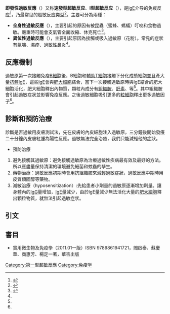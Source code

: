 '''即發性過敏反應'''（{{Lang-en|Immediate Hypersensitivity}}）又称'''速發型超敏反应'''、'''Ⅰ型超敏反应'''（{{Lang-en|Type I hypersensitivity}}），是[[IgE|IgE]]介导的免疫反应<ref name=":1">{{Cite journal|title=Immediate Hypersensitivity Reactions: Background, Pathophysiology, Epidemiology|url=https://emedicine.medscape.com/article/136217-overview|date=2019-05-13|journal=|access-date=2019-05-25|archive-date=2021-02-11|archive-url=https://web.archive.org/web/20210211202359/https://emedicine.medscape.com/article/136217-overview|dead-url=no}}</ref>，乃最常见的超敏反应类型<ref>{{Cite journal|title=An introduction to immunology and immunopathology|url=https://doi.org/10.1186/1710-1492-7-S1-S1|last=Warrington|first=Richard|last2=Watson|first2=Wade|date=2011-11-10|journal=Allergy, Asthma & Clinical Immunology|issue=1|doi=10.1186/1710-1492-7-S1-S1|volume=7|pages=S1|issn=1710-1492|last3=Kim|first3=Harold L.|last4=Antonetti|first4=Francesca Romana}}</ref>。主要可分為兩種：

* '''全身性過敏反應'''（{{Lang-en|generalized anaphylaxis}}），主要引起的原因有被昆蟲（蜜蜂、螞蟻）叮咬和食物過敏。嚴重時可能會支氣管全面收縮、休克死亡<ref name=":0">{{Cite book|chapter=Hypersensitivity: IgE-Mediated (Type I)|title=eLS|url=https://onlinelibrary.wiley.com/doi/abs/10.1002/9780470015902.a0000965.pub3|publisher=American Cancer Society|date=2017|isbn=9780470015902|pages=1–8|doi=10.1002/9780470015902.a0000965.pub3|language=en|first=Peter J.|last=Delves|access-date=2019-05-25|archive-date=2020-08-20|archive-url=https://web.archive.org/web/20200820175553/https://onlinelibrary.wiley.com/doi/abs/10.1002/9780470015902.a0000965.pub3|dead-url=no}}</ref>。
* '''異位性過敏反應'''（{{Lang-en|atopic allergy}}），主要引起原因為接觸或吸入過敏原（花粉）。常見的症狀有氣喘、濕疹、過敏性鼻炎<ref name=":0" />。

== 反應機制 ==
過敏原第一次接觸免疫[[B細胞|B細胞]]後，B細胞和[[輔助T細胞|輔助T細胞]]接觸下分化成漿細胞並且產大量[[抗體|抗體]][[IgE|IgE]]，這些[[IgE|IgE]]會與[[肥大細胞|肥大細胞]]結合，當下一次接觸過敏原時與IgE結合的肥大細胞活化，肥大細胞釋出{{le|顆粒 (生物)|Granule (cell biology)}}內物質，顆粒內成分有[[組織胺|組織胺]]、[[肝素|肝素]]、{{le|血小板活化因子|platelet activating factor}}等<ref name=":1" />。其中組織胺會引起過敏症狀並影響免疫反應。之後過敏細胞吸引更多的[[粒細胞|粒細胞]]釋出更多過敏因子<ref name=":1" />。

== 診斷和預防治療 ==
診斷是否過敏用皮膚測試法，先在皮膚的內皮細胞注入過敏原，三分鐘後開始發癢二十分鐘內皮膚紅腫為陽性反應。過敏無法完全治癒，我們只能減輕他的症狀。
*預防治療
#避免接觸其過敏原：避免接觸過敏原為治療過敏性疾病最有效及最好的方法。所以應盡量保持清潔的環境避免細菌和蚊蟲的孳生。
#藥物治療：過敏反應初期時會用抗組織胺來減輕過敏症狀，過敏反應中期時用皮質類固醇等藥物。
#減敏治療（hyposensitization）:先給患者小劑量的過敏原逐漸增加劑量。讓身體內的[[IgG|IgG]]量增加，[[IgE|IgE]]量減少，由於IgE量減少無法活化大量的[[肥大細胞|肥大細胞]]釋出顆粒物質，就無法引起過敏症狀。

==引文==
{{reflist}}

==書目==
*實用微生物及免疫學（2011.01一版）ISBN 9789861941721，閻啟泰、蘇慶華、商惠芳、楊定一著，華杏出版

{{過敏及自身免疫疾病}}
[[Category:第一型超敏反應|Category:第一型超敏反應]]
[[Category:免疫学|Category:免疫学]]